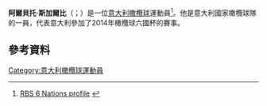 '''阿爾貝托·斯加爾比'''（{{lang-it|Alberto Sgarbi}}；{{bd|1986年|11月26日}}）是一位[[意大利|意大利]][[橄欖球|橄欖球]]運動員<ref>[http://www.rbs6nations.com/en/italy/1435.php?player=72656&includeref=dynamic RBS 6 Nations profile] {{webarchive|url=https://web.archive.org/web/20081205162704/http://www.rbs6nations.com/en/italy/1435.php?player=72656&includeref=dynamic |date=2008-12-05 }}</ref>。他是意大利國家橄欖球隊的一員，代表意大利參加了2014年橄欖球六國杯的賽事。
==參考資料==
{{Reflist}}
[[Category:意大利橄欖球運動員|Category:意大利橄欖球運動員]]